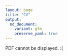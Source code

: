 ```yaml
---
layout: page
title: "CV"
output:
  md_document:
    variant: gfm
    preserve_yaml: true
---
```


<object width="1100" height="1200" type="application/pdf" data="/assets/CV_Tina_Rozsos.pdf?#zoom=100&scrollbar=0&toolbar=1&navpanes=0">
    <p>PDF cannot be displayed. :(</p>
</object>